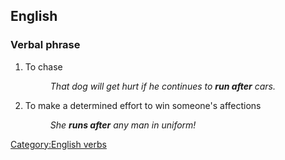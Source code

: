 ==English==

===Verbal phrase===

# To chase
#: ''That dog will get hurt if he continues to '''run after''' cars.''
# To make a determined effort to win someone's affections
#: ''She '''runs after''' any man in uniform!''

[[Category:English verbs]]